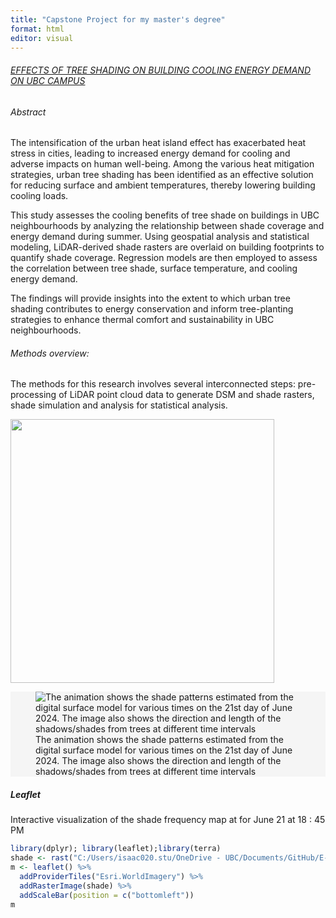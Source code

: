 ```yaml
---
title: "Capstone Project for my master's degree"
format: html
editor: visual
---
```


###### [*EFFECTS OF TREE SHADING ON BUILDING COOLING ENERGY DEMAND ON UBC CAMPUS*]{.underline}

###### Abstract

The intensification of the urban heat island effect has exacerbated heat stress in cities, leading to increased energy demand for cooling and adverse impacts on human well-being. Among the various heat mitigation strategies, urban tree shading has been identified as an effective solution for reducing surface and ambient temperatures, thereby lowering building cooling loads.

This study assesses the cooling benefits of tree shade on buildings in UBC neighbourhoods by analyzing the relationship between shade coverage and energy demand during summer. Using geospatial analysis and statistical modeling, LiDAR-derived shade rasters are overlaid on building footprints to quantify shade coverage. Regression models are then employed to assess the correlation between tree shade, surface temperature, and cooling energy demand.

The findings will provide insights into the extent to which urban tree shading contributes to energy conservation and inform tree-planting strategies to enhance thermal comfort and sustainability in UBC neighbourhoods.

###### Methods overview:

The methods for this research involves several interconnected steps: pre-processing of LiDAR point cloud data to generate DSM and shade rasters, shade simulation and analysis for statistical analysis.

![](images/methodology.png){fig-align="center" width="422"}

::: {style="background-color: #f5f5f5"}
![The animation shows the shade patterns estimated from the digital surface model for various times on the 21st day of June 2024. The image also shows the direction and length of the shadows/shades from trees at different time intervals](images/animation.gif)
:::

##### Leaflet

Interactive visualization of the shade frequency map at for June 21 at 18 : 45 PM

```r
library(dplyr); library(leaflet);library(terra)
shade <- rast("C:/Users/isaac020.stu/OneDrive - UBC/Documents/GitHub/E-Portfolio/images/hillshade_18-45.tif")
m <- leaflet() %>%
  addProviderTiles("Esri.WorldImagery") %>%
  addRasterImage(shade) %>% 
  addScaleBar(position = c("bottomleft"))
m
```
